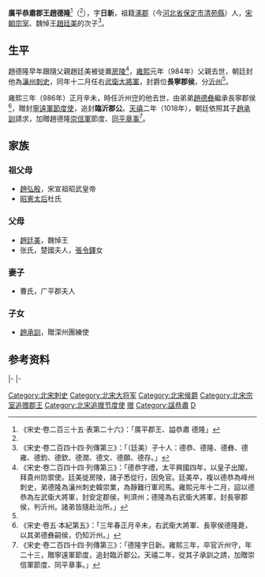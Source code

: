 {{Expand|time=2015-03-10T11:23:26+00:00}}
'''廣平恭肅郡王趙德隆'''<ref name=autogenerated2>《宋史·卷二百三十五·表第二十六》：「廣平郡王、謚恭肅 德隆」</ref>（{{bd|964年||986年|2月13日}}<ref name=die/>），字'''日新'''，祖籍[[涿郡|涿郡]]（今[[河北省|河北省]][[保定市|保定市]][[清苑縣|清苑縣]]）人，[[宋朝|宋朝]][[宗室|宗室]]、魏悼王[[趙廷美|趙廷美]]的次子<ref>《宋史·卷二百四十四·列傳第三》：「（廷美）子十人：德恭、德隆、德彝、德雍、德鈞、德欽、德潤、德文、德願、德存。」</ref>。

==生平==
趙德隆早年跟隨父親趙廷美被徙置[[房陵|房陵]]<ref name=autogenerated1>《宋史·卷二百四十四·列傳第三》：「德恭字禮，太平興國四年，以皇子出閣，拜貴州防禦使。廷美徙房陵，諸子悉從行，因免官。廷美卒，複以德恭為峰州刺史，弟德隆為瀼州刺史韓崇業，為靜難行軍司馬。雍熙元年十二月，詔以德恭為左武衛大將軍，封安定郡侯，判濟州；德隆為右武衛大將軍，封長寧郡侯，判沂州。諸弟皆隨赴治所。」</ref>，[[雍熙|雍熙]]元年（984年）父親去世，朝廷封他為[[瀼州|瀼州]][[刺史|刺史]]，同年十二月任右[[武衛大將軍|武衛大將軍]]，封爵位'''長寧郡侯'''，分[[沂州|沂州]]<ref name=autogenerated1/>。

雍熙三年（986年）正月辛未，時任沂州[[太守|守]]的他去世，由弟弟[[趙德彝|趙德彝]]繼承長寧郡侯<ref name=die>《宋史·卷五·本紀第五》：「三年春正月辛未，右武衞大將軍、長寧侯德隆薨，以其弟德彝嗣侯，仍知沂州。」</ref>，贈封[[寧遠軍|寧遠軍]][[節度使|節度使]]，追封'''臨沂郡公'''。[[天禧_(北宋)|天禧]]二年（1018年），朝廷依照其子[[趙承訓|趙承訓]]請求，加贈趙德隆[[崇信軍|崇信軍]]節度、[[同平章事|同平章事]]<ref>《宋史·卷二百四十四·列傳第三》：「德隆字日新。雍熙三年，卒官沂州守，年二十三，贈寧遠軍節度，追封臨沂郡公。天禧二年，從其子承訓之請，加贈崇信軍節度、同平章事。」</ref>。

==家族==
===祖父母===
*[[趙弘殷|趙弘殷]]，宋宣祖昭武皇帝
*[[昭憲太后|昭憲太后]]杜氏

===父母===
*[[趙廷美|趙廷美]]，魏悼王
*张氏，楚國夫人，[[張令鐸|張令鐸]]女

===妻子===
*曹氏，广平郡夫人

===子女===
*[[趙承訓|趙承訓]]，贈深州團練使

==参考资料==
{{reflist}}

{{s-start}}
{{s-none|無|朝廷新賜爵}}
{{s-ttl|title=宋長寧郡侯|years=984年－986年}}
{{s-aft|after=弟[[趙德彝|趙德彝]]}}
|-
{{s-none|無|朝廷追封}}
{{s-ttl|title=宋臨沂郡公|years=（追封）}}
{{s-none|無|朝廷未繼封}}
|-
{{s-none|無|朝廷追封}}
{{s-ttl|title=宋廣平郡王|years=（追封）}}
{{s-vacant|朝廷未繼封|next=堂弟[[趙元僖|趙德明]]}}
{{end}}

[[Category:北宋刺史|Category:北宋刺史]]
[[Category:北宋大将军|Category:北宋大将军]]
[[Category:北宋侯爵|Category:北宋侯爵]]
[[Category:北宋宗室追赠郡王|Category:北宋宗室追赠郡王]]
[[Category:北宋追赠节度使|Category:北宋追赠节度使]]
[[Category:北宋同中书门下平章事|赠]]
[[Category:諡恭肅|Category:諡恭肅]]
[[Category:赵姓|D]]